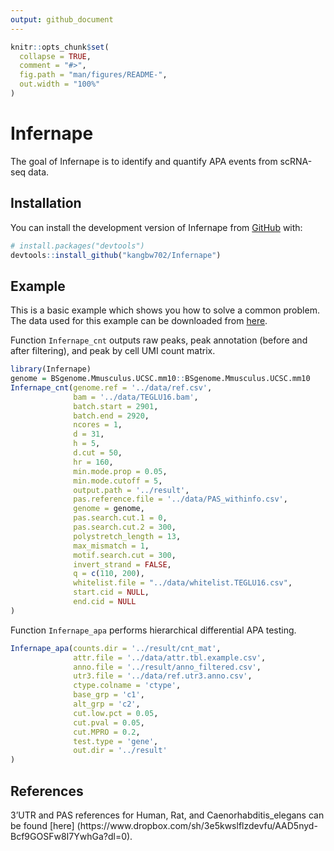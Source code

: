```yaml
---
output: github_document
---
```


<!-- README.md is generated from README.Rmd. Please edit that file -->

```r
knitr::opts_chunk$set(
  collapse = TRUE,
  comment = "#>",
  fig.path = "man/figures/README-",
  out.width = "100%"
)
```

# Infernape

<!-- badges: start -->
<!-- badges: end -->

The goal of Infernape is to identify and quantify APA events from scRNA-seq data.

## Installation

You can install the development version of Infernape from [GitHub](https://github.com/) with:

``` r
# install.packages("devtools")
devtools::install_github("kangbw702/Infernape")
```

## Example

This is a basic example which shows you how to solve a common problem. The data used for this example can be downloaded from [here](https://www.dropbox.com/sh/pp9hoe128lfci7u/AABCtyOjxB8Ejb_ObcBw7k9ya?dl=0).  

Function `Infernape_cnt` outputs raw peaks, peak annotation (before and after filtering), and peak by cell UMI count matrix. 

```r
library(Infernape)
genome = BSgenome.Mmusculus.UCSC.mm10::BSgenome.Mmusculus.UCSC.mm10
Infernape_cnt(genome.ref = '../data/ref.csv',
              bam = '../data/TEGLU16.bam',
              batch.start = 2901,
              batch.end = 2920,
              ncores = 1,
              d = 31,
              h = 5,
              d.cut = 50,
              hr = 160,
              min.mode.prop = 0.05,
              min.mode.cutoff = 5,
              output.path = '../result',
              pas.reference.file = '../data/PAS_withinfo.csv',
              genome = genome,
              pas.search.cut.1 = 0,
              pas.search.cut.2 = 300,
              polystretch_length = 13,
              max_mismatch = 1,
              motif.search.cut = 300,
              invert_strand = FALSE,
              q = c(110, 200),
              whitelist.file = "../data/whitelist.TEGLU16.csv",
              start.cid = NULL,
              end.cid = NULL
)
```

Function `Infernape_apa` performs hierarchical differential APA testing.

```r
Infernape_apa(counts.dir = '../result/cnt_mat',
              attr.file = '../data/attr.tbl.example.csv',
              anno.file = '../result/anno_filtered.csv',
              utr3.file = '../data/ref.utr3.anno.csv',
              ctype.colname = 'ctype',
              base_grp = 'c1',
              alt_grp = 'c2',
              cut.low.pct = 0.05,
              cut.pval = 0.05,
              cut.MPRO = 0.2,
              test.type = 'gene',
              out.dir = '../result'
)
```

## References

3'UTR and PAS references for Human, Rat, and Caenorhabditis_elegans can be found [here] (https://www.dropbox.com/sh/3e5kwslflzdevfu/AAD5nyd-Bcf9GOSFw8I7YwhGa?dl=0).


<!-- What is special about using `README.Rmd` instead of just `README.md`? You can include R chunks like so: -->

<!-- ```{r cars} -->
<!-- summary(cars) -->
<!-- ``` -->

<!-- You'll still need to render `README.Rmd` regularly, to keep `README.md` up-to-date. `devtools::build_readme()` is handy for this. You could also use GitHub Actions to re-render `README.Rmd` every time you push. An example workflow can be found here: <https://github.com/r-lib/actions/tree/v1/examples>. -->
